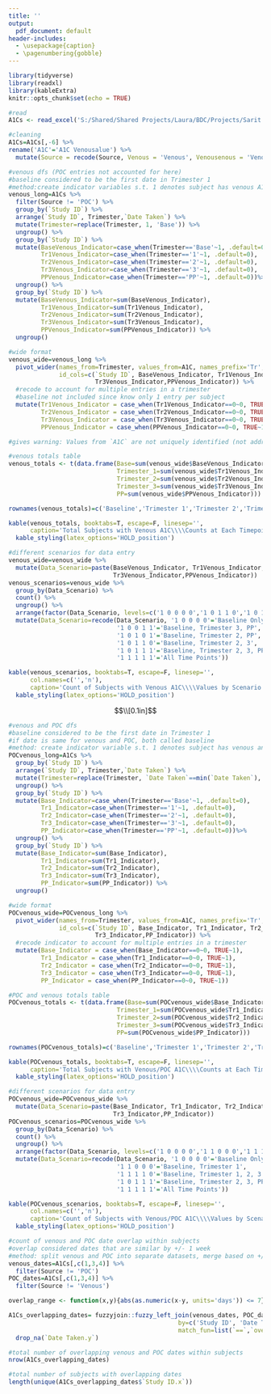 ```yaml
---
title: ''
output:
  pdf_document: default
header-includes:
  - \usepackage{caption}
  - \pagenumbering{gobble}
---
```

\captionsetup[table]{labelformat=empty}

```r
library(tidyverse)
library(readxl)
library(kableExtra)
knitr::opts_chunk$set(echo = TRUE)
```

```r
#read
A1Cs <- read_excel('S:/Shared/Shared Projects/Laura/BDC/Projects/Sarit Polsky/PICLS/Data_Raw/Venus and POC A1Cs.xlsx')
```

```r
#cleaning
A1Cs=A1Cs[,-6] %>%
rename('A1C'='A1C Venousalue') %>% 
  mutate(Source = recode(Source, Venous = 'Venous', Venousenous = 'Venous', POC =  'POC' ))
```

```r
#venous dfs (POC entries not accounted for here)
#baseline considered to be the first date in Trimester 1
#method:create indicator variables s.t. 1 denotes subject has venous A1C data
venous_long=A1Cs %>%
  filter(Source != 'POC') %>% 
  group_by(`Study ID`) %>% 
  arrange(`Study ID`, Trimester,`Date Taken`) %>% 
  mutate(Trimester=replace(Trimester, 1, 'Base')) %>% 
  ungroup() %>% 
  group_by(`Study ID`) %>%
  mutate(BaseVenous_Indicator=case_when(Trimester=='Base'~1, .default=0),
         Tr1Venous_Indicator=case_when(Trimester=='1'~1, .default=0),
         Tr2Venous_Indicator=case_when(Trimester=='2'~1, .default=0),
         Tr3Venous_Indicator=case_when(Trimester=='3'~1, .default=0),
         PPVenous_Indicator=case_when(Trimester=='PP'~1, .default=0))%>%
  ungroup() %>% 
  group_by(`Study ID`) %>% 
  mutate(BaseVenous_Indicator=sum(BaseVenous_Indicator),
         Tr1Venous_Indicator=sum(Tr1Venous_Indicator), 
         Tr2Venous_Indicator=sum(Tr2Venous_Indicator),
         Tr3Venous_Indicator=sum(Tr3Venous_Indicator),
         PPVenous_Indicator=sum(PPVenous_Indicator)) %>% 
  ungroup()

#wide format
venous_wide=venous_long %>%
  pivot_wider(names_from=Trimester, values_from=A1C, names_prefix='Tr', 
              id_cols=c(`Study ID`, BaseVenous_Indicator, Tr1Venous_Indicator, Tr2Venous_Indicator,
                        Tr3Venous_Indicator,PPVenous_Indicator)) %>% 
  #recode to account for multiple entries in a trimester
  #baseline not included since know only 1 entry per subject
  mutate(Tr1Venous_Indicator = case_when(Tr1Venous_Indicator==0~0, TRUE~1),
         Tr2Venous_Indicator = case_when(Tr2Venous_Indicator==0~0, TRUE~1),
         Tr3Venous_Indicator = case_when(Tr3Venous_Indicator==0~0, TRUE~1),
         PPVenous_Indicator = case_when(PPVenous_Indicator==0~0, TRUE~1))

#gives warning: Values from `A1C` are not uniquely identified (not addressed since not interested in specific A1Cs at this time)
```

```r
#venous totals table
venous_totals <- t(data.frame(Base=sum(venous_wide$BaseVenous_Indicator),
                              Trimester_1=sum(venous_wide$Tr1Venous_Indicator),
                              Trimester_2=sum(venous_wide$Tr2Venous_Indicator),
                              Trimester_3=sum(venous_wide$Tr3Venous_Indicator),
                              PP=sum(venous_wide$PPVenous_Indicator)))

rownames(venous_totals)=c('Baseline','Trimester 1','Trimester 2','Trimester 3','PP')

kable(venous_totals, booktabs=T, escape=F, linesep='',
      caption='Total Subjects with Venous A1C\\\\Counts at Each Timepoint:') %>% 
  kable_styling(latex_options='HOLD_position')
```

```r
#different scenarios for data entry
venous_wide=venous_wide %>%
  mutate(Data_Scenario=paste(BaseVenous_Indicator, Tr1Venous_Indicator, Tr2Venous_Indicator,
                             Tr3Venous_Indicator,PPVenous_Indicator))
venous_scenarios=venous_wide %>% 
  group_by(Data_Scenario) %>%
  count() %>%
  ungroup() %>%
  arrange(factor(Data_Scenario, levels=c('1 0 0 0 0','1 0 1 1 0','1 0 1 0 1','1 0 0 1 1','1 0 1 1 1','1 1 1 1 1'))) %>% 
  mutate(Data_Scenario=recode(Data_Scenario, '1 0 0 0 0'='Baseline Only',
                              '1 0 0 1 1'='Baseline, Trimester 3, PP',
                              '1 0 1 0 1'='Baseline, Trimester 2, PP',
                              '1 0 1 1 0'='Baseline, Trimester 2, 3',
                              '1 0 1 1 1'='Baseline, Trimester 2, 3, PP',
                              '1 1 1 1 1'='All Time Points'))

kable(venous_scenarios, booktabs=T, escape=F, linesep='',
      col.names=c('','n'),
      caption='Count of Subjects with Venous A1C\\\\Values by Scenario:') %>% 
  kable_styling(latex_options='HOLD_position')
```

$$\\[0.1in]$$

```r
#venous and POC dfs
#baseline considered to be the first date in Trimester 1
#if date is same for venous and POC, both called baseline
#method: create indicator variable s.t. 1 denotes subject has venous and/or POC A1C data
POCvenous_long=A1Cs %>%
  group_by(`Study ID`) %>% 
  arrange(`Study ID`, Trimester,`Date Taken`) %>% 
  mutate(Trimester=replace(Trimester, `Date Taken`==min(`Date Taken`), 'Base')) %>% 
  ungroup() %>% 
  group_by(`Study ID`) %>%
  mutate(Base_Indicator=case_when(Trimester=='Base'~1, .default=0),
         Tr1_Indicator=case_when(Trimester=='1'~1, .default=0),
         Tr2_Indicator=case_when(Trimester=='2'~1, .default=0),
         Tr3_Indicator=case_when(Trimester=='3'~1, .default=0),
         PP_Indicator=case_when(Trimester=='PP'~1, .default=0))%>%
  ungroup() %>% 
  group_by(`Study ID`) %>% 
  mutate(Base_Indicator=sum(Base_Indicator),
         Tr1_Indicator=sum(Tr1_Indicator), 
         Tr2_Indicator=sum(Tr2_Indicator),
         Tr3_Indicator=sum(Tr3_Indicator),
         PP_Indicator=sum(PP_Indicator)) %>%
  ungroup()

#wide format
POCvenous_wide=POCvenous_long %>%
  pivot_wider(names_from=Trimester, values_from=A1C, names_prefix='Tr', 
              id_cols=c(`Study ID`, Base_Indicator, Tr1_Indicator, Tr2_Indicator,
                        Tr3_Indicator,PP_Indicator)) %>% 
  #recode indicator to account for multiple entries in a trimester
  mutate(Base_Indicator = case_when(Base_Indicator==0~0, TRUE~1),
         Tr1_Indicator = case_when(Tr1_Indicator==0~0, TRUE~1),
         Tr2_Indicator = case_when(Tr2_Indicator==0~0, TRUE~1),
         Tr3_Indicator = case_when(Tr3_Indicator==0~0, TRUE~1),
         PP_Indicator = case_when(PP_Indicator==0~0, TRUE~1))
```

```r
#POC and venous totals table
POCvenous_totals <- t(data.frame(Base=sum(POCvenous_wide$Base_Indicator),
                              Trimester_1=sum(POCvenous_wide$Tr1_Indicator),
                              Trimester_2=sum(POCvenous_wide$Tr2_Indicator),
                              Trimester_3=sum(POCvenous_wide$Tr3_Indicator),
                              PP=sum(POCvenous_wide$PP_Indicator)))

rownames(POCvenous_totals)=c('Baseline','Trimester 1','Trimester 2','Trimester 3','PP')

kable(POCvenous_totals, booktabs=T, escape=F, linesep='',
      caption='Total Subjects with Venous/POC A1C\\\\Counts at Each Timepoint:') %>% 
  kable_styling(latex_options='HOLD_position')
```

```r
#different scenarios for data entry
POCvenous_wide=POCvenous_wide %>%
  mutate(Data_Scenario=paste(Base_Indicator, Tr1_Indicator, Tr2_Indicator,
                             Tr3_Indicator,PP_Indicator))
POCvenous_scenarios=POCvenous_wide %>% 
  group_by(Data_Scenario) %>%
  count() %>%
  ungroup() %>%
  arrange(factor(Data_Scenario, levels=c('1 0 0 0 0','1 1 0 0 0','1 1 1 1 0','1 0 1 1 1','1 1 1 1 1'))) %>% 
  mutate(Data_Scenario=recode(Data_Scenario, '1 0 0 0 0'='Baseline Only',
                              '1 1 0 0 0'='Baseline, Trimester 1',
                              '1 1 1 1 0'='Baseline, Trimester 1, 2, 3',
                              '1 0 1 1 1'='Baseline, Trimester 2, 3, PP',
                              '1 1 1 1 1'='All Time Points'))

kable(POCvenous_scenarios, booktabs=T, escape=F, linesep='',
      col.names=c('','n'),
      caption='Count of Subjects with Venous/POC A1C\\\\Values by Scenario:') %>% 
  kable_styling(latex_options='HOLD_position')
```

```r
#count of venous and POC date overlap within subjects
#overlap considered dates that are similar by +/- 1 week
#method: split venous and POC into separate datasets, merge based on +/-7 day window
venous_dates=A1Cs[,c(1,3,4)] %>% 
  filter(Source != 'POC')
POC_dates=A1Cs[,c(1,3,4)] %>% 
  filter(Source != 'Venous')

overlap_range <- function(x,y){abs(as.numeric(x-y, units='days')) <= 7}

A1Cs_overlapping_dates= fuzzyjoin::fuzzy_left_join(venous_dates, POC_dates, 
                                               by=c('Study ID', 'Date Taken'),
                                               match_fun=list(`==`,`overlap_range`)) %>% 
  drop_na(`Date Taken.y`)

#total number of overlapping venous and POC dates within subjects
nrow(A1Cs_overlapping_dates)

#total number of subjects with overlapping dates
length(unique(A1Cs_overlapping_dates$`Study ID.x`))
```

